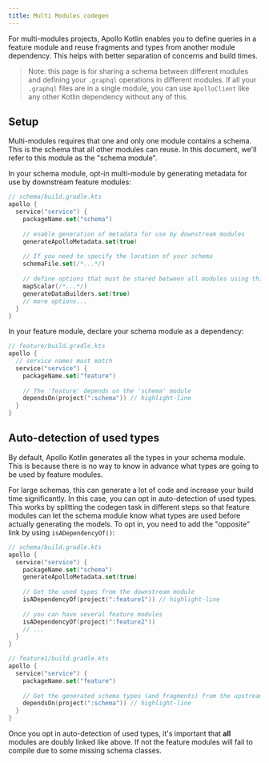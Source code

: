 ```yaml
---
title: Multi Modules codegen
---
```


For multi-modules projects, Apollo Kotlin enables you to define queries in a feature module and reuse fragments and types from another module dependency. This helps with better separation of concerns and build times.

> Note: this page is for sharing a schema between different modules and defining your `.graphql` operations in different modules. If all your `.graphql` files are in a single module, you can use `ApolloClient` like any other Kotlin dependency without any of this.


## Setup

Multi-modules requires that one and only one module contains a schema. This is the schema that all other modules can reuse. In this document, we'll refer to this module as the "schema module".

In your schema module, opt-in multi-module by generating metadata for use by downstream feature modules:

```kotlin
// schema/build.gradle.kts
apollo {
  service("service") {
    packageName.set("schema")
    
    // enable generation of metadata for use by downstream modules 
    generateApolloMetadata.set(true)
    
    // If you need to specify the location of your schema
    schemaFile.set(/*...*/)
    
    // define options that must be shared between all modules using this schema
    mapScalar(/*...*/)
    generateDataBuilders.set(true)
    // more options...
  }
}
```

In your feature module, declare your schema module as a dependency:

```kotlin
// feature/build.gradle.kts
apollo {
  // service names must match
  service("service") {
    packageName.set("feature")
    
    // The 'feature' depends on the 'schema' module
    dependsOn(project(":schema")) // highlight-line
  }
}
```

## Auto-detection of used types

By default, Apollo Kotlin generates all the types in your schema module. This is because there is no way to know in advance what types are going to be used by feature modules. 

For large schemas, this can generate a lot of code and increase your build time significantly. In this case, you can opt in auto-detection of used types. This works by splitting the codegen task in different steps so that feature modules can let the schema module know what types are used before actually generating the models. To opt in, you need to add the "opposite" link by using `isADependencyOf()`:

```kotlin
// schema/build.gradle.kts
apollo {
  service("service") {
    packageName.set("schema")
    generateApolloMetadata.set(true)
    
    // Get the used types from the downstream module
    isADependencyOf(project(":feature1")) // highlight-line
    
    // you can have several feature modules
    isADependencyOf(project(":feature2"))
    // ...
  }
}
```

```kotlin
// feature1/build.gradle.kts
apollo {
  service("service") {
    packageName.set("feature")
    
    // Get the generated schema types (and fragments) from the upstream schema module 
    dependsOn(project(":schema")) // highlight-line
  }
}
```

Once you opt in auto-detection of used types, it's important that **all** modules are doubly linked like above. If not the feature modules will fail to compile due to some missing schema classes.